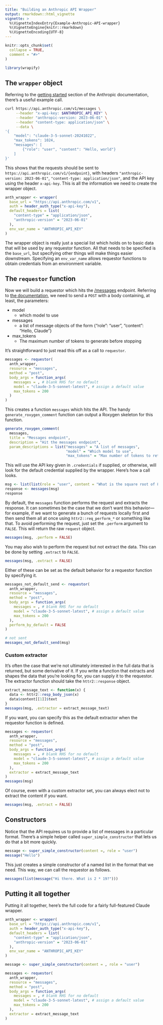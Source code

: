```yaml
---
title: "Building an Anthropic API Wrapper"
output: rmarkdown::html_vignette
vignette: >
  %\VignetteIndexEntry{Example-Anthropic-API-wrapper}
  %\VignetteEngine{knitr::rmarkdown}
  %\VignetteEncoding{UTF-8}
---
```


```r
knitr::opts_chunk$set(
  collapse = TRUE,
  comment = "#>"
)
```

```r
library(wrapify)
```

## The `wrapper` object

Referring to the [getting started](https://docs.anthropic.com/en/api/getting-started) section of the Anthropic documentation, there's a useful example call.

```bash
curl https://api.anthropic.com/v1/messages \
     --header "x-api-key: $ANTHROPIC_API_KEY" \
     --header "anthropic-version: 2023-06-01" \
     --header "content-type: application/json" \
     --data \
'{
    "model": "claude-3-5-sonnet-20241022",
    "max_tokens": 1024,
    "messages": [
        {"role": "user", "content": "Hello, world"}
    ]
}'
```

This shows that the requests should be sent to `https://api.anthropic.com/v1/{endpoint}`, with headers `"anthropic-version: 2023-06-01"`, `"content-type: application/json"`, and the API key using the header `x-api-key`. This is all the information we need to create the wrapper object.

```r
anth_wrapper <- wrapper(
  base_url = "https://api.anthropic.com/v1",
  auth = header_auth_type("x-api-key"),
  default_headers = list(
    "content-type" = "application/json",
    "anthropic-version" = "2023-06-01"
  ),
  env_var_name = "ANTHROPIC_API_KEY"
)
```

The wrapper object is really just a special list which holds on to basic data that will be used by any requestor function. All that needs to be specified is the `base_url`, but specifying other things will make things easier downstream. Specifying an `env_var_name` allows requestor functions to obtain credentials from an environment variable.

## The `requestor` function

Now we will build a requestor which hits the [/messages](https://docs.anthropic.com/en/api/messages) endpoint. Referring to [the documentation](https://docs.anthropic.com/en/api/messages), we need to send a `POST` with a body containing, at least, the parameters:

- model
  - which model to use
- messages
  - a list of message objects of the form {"role": "user", "content": "Hello, Claude"}
- max_tokens
  - The maximum number of tokens to generate before stopping

It's straightforward to just read this off as a call to `requestor`.

```r
messages <- requestor(
  anth_wrapper,
  resource = "messages",
  method = "post",
  body_args = function_args(
    messages = , # blank RHS for no default
    model = "claude-3-5-sonnet-latest", # assign a default value
    max_tokens = 200
  )
)
```

This creates a function `messages` which hits the API. The handy `generate_roxygen_comment` function can output a Roxygen skeleton for this function.

```r
generate_roxygen_comment(
  messages, 
  title = "Messages endpoint", 
  description = "Hit the messages endpoint", 
  param_descriptions = list("messages" = "A list of messages",
                            "model" = "Which model to use",
                            "max_tokens" = "Max number of tokens to return"))
```
This will use the API key given in `.credentials` if supplied, or otherwise, will look for the default credential supplied by the wrapper. Here's how a call looks.

```r
msg <- list(list(role = "user", content = "What is the square root of 81?"))  # messages need to be supplied in this format
response <- messages(msg)
response
```

By default, the `messages` function performs the request and extracts the response. It can sometimes be the case that we don't want this behavior—for example, if we want to generate a bunch of requests locally first and then send them all at once using `httr2::req_perform_*` or something like that. To avoid performing the request, just set the `.perform` argument to `FALSE`. This will return the raw `request` object.

```r
messages(msg, .perform = FALSE)
```

You may also wish to perform the request but not extract the data. This can be done by setting `.extract` to `FALSE`.

```r
messages(msg, .extract = FALSE)
```

Either of these can be set as the default behavior for a requestor function by specifying it.

```r
messages_not_default_send <- requestor(
  anth_wrapper,
  resource = "messages",
  method = "post",
  body_args = function_args(
    messages = , # blank RHS for no default
    model = "claude-3-5-sonnet-latest", # assign a default value
    max_tokens = 200
  ), 
  perform_by_default = FALSE
)

# not sent
messages_not_default_send(msg)
```

### Custom extractor

It's often the case that we're not ultimately interested in the full data that is returned, but some derivative of it. If you write a function that extracts and shapes the data that you're looking for, you can supply it to the requestor. The extractor function should take the `httr2::response` object.

```r
extract_message_text <- function(x) {
  data <- httr2::resp_body_json(x)
  data$content[[1]]$text
}
messages(msg, .extractor = extract_message_text)
```

If you want, you can specify this as the default extractor when the requestor function is defined.

```r
messages <- requestor(
  anth_wrapper,
  resource = "messages",
  method = "post",
  body_args = function_args(
    messages = , # blank RHS for no default
    model = "claude-3-5-sonnet-latest", # assign a default value
    max_tokens = 200
  ),
  extractor = extract_message_text
)
messages(msg)
```

Of course, even with a custom extractor set, you can always elect not to extract the content if you want.

```r
messages(msg, .extract = FALSE)
```

## Constructors

Notice that the API requires us to provide a list of messages in a particular format. There's a simple helper called `super_simple_constructor` that lets us do that a bit more quickly.

```r
message <- super_simple_constructor(content =, role = "user")
message("Hello")
```
This just creates a simple constructor of a named list in the format that we need. This way, we can call the requestor as follows.

```r
messages(list(message("Hi there. What is 2 * 19?")))
```

## Putting it all together

Putting it all together, here's the full code for a fairly full-featured Claude wrapper.

```r
anth_wrapper <- wrapper(
  base_url = "https://api.anthropic.com/v1",
  auth = header_auth_type("x-api-key"),
  default_headers = list(
    "content-type" = "application/json",
    "anthropic-version" = "2023-06-01"
  ),
  env_var_name = "ANTHROPIC_API_KEY"
)

message <- super_simple_constructor(content = , role = "user")

messages <- requestor(
  anth_wrapper,
  resource = "messages",
  method = "post",
  body_args = function_args(
    messages = , # blank RHS for no default
    model = "claude-3-5-sonnet-latest", # assign a default value
    max_tokens = 200
  ),
  extractor = extract_message_text
)
```
